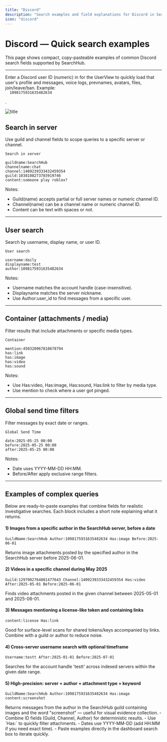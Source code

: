 ```yaml
---
title: "Discord"
description: "Search examples and field explanations for Discord in SearchHub"
icon: "discord"
---
```


# <Icon icon="discord" iconType="solid" size={32} /> Discord — Quick search examples

This page shows compact, copy-pasteable examples of common Discord search fields supported by SearchHub.

---

<Tip>
  Enter a Discord user ID (numeric) in for the UserView to quickly load that user's profile and messages, voice logs, prevnames, avatars, files, join/leave/ban. Example: <code>
  1098175931635482634</code>

  .
</Tip>

![title](/images/preview.webp)

## <Icon icon="server" iconType="solid" size={24} /> Search in server

Use guild and channel fields to scope queries to a specific server or channel.

```text
Search in server

guildname:SearchHub
channelname:chat
channel:1409239333432459354
guild:1038108273703919746
content:someone play roblox?
```

<Note>
  Notes:

  - Guild(name) accepts partial or full server names or numeric channel ID.
  - Channel(name) can be a channel name or numeric channel ID.
  - Content can be text with spaces or not.
</Note>

---

## <Icon icon="user" iconType="solid" size={24} /> User search

Search by username, display name, or user ID.

```text
User search

username:daily
displayname:test
author:1098175931635482634
```

<Note>
  Notes:

  - Username matches the account handle (case-insensitive).
  - Displayname matches the server nickname.
  - Use Author:user_id to find messages from a specific user.
</Note>

---

## <Icon icon="paperclip" iconType="solid" size={24} /> Container (attachments / media)

Filter results that include attachments or specific media types.

```text
Container

mention:450320967810678794
has:link
has:image
has:video
has:sound
```

<Note>
  Notes:

  - Use Has:video, Has:image, Has:sound, Has:link to filter by media type.
  - Use mention to check where a user got pinged.
</Note>

---

## <Icon icon="calendar" iconType="solid" size={24} /> Global send time filters

Filter messages by exact date or ranges.

```text
Global Send Time

date:2025-05-25 00:00
before:2025-05-25 00:00
after:2025-05-25 00:00
```

<Note>
  Notes:

  - Date uses YYYY-MM-DD HH:MM.
  - Before/After apply exclusive range filters.
</Note>

---

## <Icon icon="calendar" iconType="solid" size={24} /> Examples of complex queries

Below are ready-to-paste examples that combine fields for realistic investigative searches. Each block includes a short note explaining what it returns.

#### 1) Images from a specific author in the SearchHub server, before a date

```text
GuildName:SearchHub Author:1098175931635482634 Has:image Before:2025-06-01
```

<Note>
  Returns image attachments posted by the specified author in the SearchHub server before 2025-06-01.
</Note>

#### 2) Videos in a specific channel during May 2025

```text
Guild:1297902764881477643 Channel:1409239333432459354 Has:video After:2025-05-01 Before:2025-06-01
```

<Note>
  Finds video attachments posted in the given channel between 2025-05-01 and 2025-06-01.
</Note>

#### 3) Messages mentioning a license-like token and containing links

```text
content:license Has:link
```

<Note>
  Good for surface-level scans for shared tokens/keys accompanied by links. Combine with a guild or author to reduce noise.
</Note>

#### 4) Cross-server username search with optional timeframe

```text
Username:testt After:2025-01-01 Before:2025-07-01
```

<Note>
  Searches for the account handle 'testt' across indexed servers within the given date range.
</Note>

#### 5) High-precision: server \+ author \+ attachment type \+ keyword

```text
GuildName:SearchHub Author:1098175931635482634 Has:image content:screenshot
```

<Note>
  Returns messages from the author in the SearchHub guild containing images and the word "screenshot" — useful for visual evidence collection.
</Note>

<Check>
  - Combine ID fields (Guild, Channel, Author) for deterministic results.
  - Use `Has:<type>` to quickly filter attachments.
  - Dates use YYYY-MM-DD (add HH:MM if you need exact time).
  - Paste examples directly in the dashboard search box to iterate quickly.
</Check>